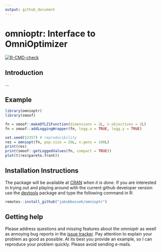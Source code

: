 ```yaml
---
output: github_document
---
```

# omnioptr: Interface to OmniOptimizer

<!-- badges: start -->
  [![R-CMD-check](https://github.com/jakobbossek/omnioptr/workflows/R-CMD-check/badge.svg)](https://github.com/jakobbossek/omnioptr/actions)
  <!-- badges: end -->

## Introduction

...

## Example

```r
library(omnioptr)
library(smoof)

fn = smoof::makeDTLZ1Function(dimensions = 2L, n.objectives = 2L)
fn = smoof::addLoggingWrapper(fn, logg.x = TRUE, logg.y = TRUE)

set.seed(52357) # reproducibility
res = omniopt(fn, pop.size = 20L, n.gens = 100L)
print(res)
print(smoof::getLoggedValues(fn, compact = TRUE))
plot(t(res$pareto.front))
```

## Installation Instructions

The package will be available at [CRAN](http://cran.r-project.org) *when it is done*. If you are interested in trying out and playing around with the current github developer version use the [devtools](https://github.com/hadley/devtools) package and type the following command in R:

```r
remotes::install_github("jakobbossek/omnioptr")
```

## Getting help

Please address questions and missing features about the *omnioptr* as weell as annoying bug reports in the [issue tracker](https://github.com/jakobbossek/omnioptr/issues). Pay attention to explain your problem as good as possible. At its best you provide an example, so I can reproduce your problem quickly. Please avoid sending e-mails.
